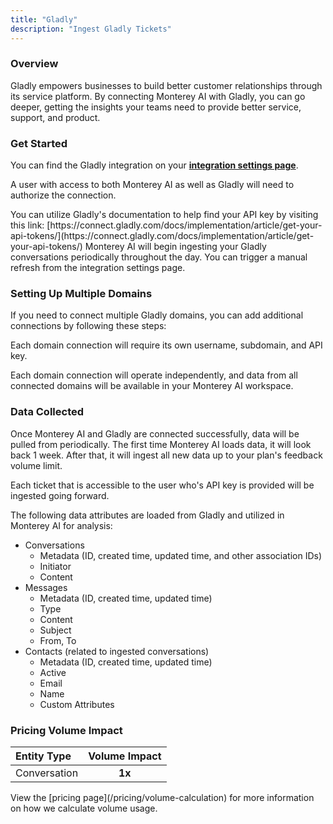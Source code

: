 ```yaml
---
title: "Gladly"
description: "Ingest Gladly Tickets"
---
```


### Overview

Gladly empowers businesses to build better customer relationships through its service platform. By connecting Monterey AI with Gladly, you can go deeper, getting the insights your teams need to provide better service, support, and product.

### Get Started

You can find the Gladly integration on your **[integration settings page](https://app.monterey.ai/w/default/settings/integrations/gladly)**.

A user with access to both Monterey AI as well as Gladly will need to authorize the connection.

<Steps>
  <Step title='Go to "Settings"' />
  <Step title='Click "Integrations" in the navigation menu' />
  <Step title='Click "Gladly"' />
  <Step title="Enter your username from Gladly" />
  <Step title='Enter your subdomain, e.g. if your Gladly domain is "mycompany.gladly.com", enter "mycompany"' />
  <Step title="Enter your API key, which can be found in your Gladly account settings">
    You can utilize Gladly's documentation to help find your API key by visiting
    this link:
    [https://connect.gladly.com/docs/implementation/article/get-your-api-tokens/](https://connect.gladly.com/docs/implementation/article/get-your-api-tokens/)
  </Step>
  <Step title="Once confirmed, you are complete.">
    Monterey AI will begin ingesting your Gladly conversations periodically
    throughout the day. You can trigger a manual refresh from the integration
    settings page.
  </Step>
</Steps>

### Setting Up Multiple Domains

If you need to connect multiple Gladly domains, you can add additional connections by following these steps:

<Steps>
  <Step title='Go to "Settings"' />
  <Step title='Click "Integrations" in the navigation menu' />
  <Step title='Click "Add New Connection" on the Gladly integration card' />
  <Step title="Follow the same setup process as above with the credentials for your additional domain">
    Each domain connection will require its own username, subdomain, and API key.
  </Step>
</Steps>

Each domain connection will operate independently, and data from all connected domains will be available in your Monterey AI workspace.

### Data Collected

Once Monterey AI and Gladly are connected successfully, data will be pulled from periodically. The first time Monterey AI loads data, it will look back 1 week. After that, it will ingest all new data up to your plan's feedback volume limit.

Each ticket that is accessible to the user who's API key is provided will be ingested going forward.

The following data attributes are loaded from Gladly and utilized in Monterey AI for analysis:

- Conversations
  - Metadata (ID, created time, updated time, and other association IDs)
  - Initiator
  - Content
- Messages
  - Metadata (ID, created time, updated time)
  - Type
  - Content
  - Subject
  - From, To
- Contacts (related to ingested conversations)
  - Metadata (ID, created time, updated time)
  - Active
  - Email
  - Name
  - Custom Attributes

### Pricing Volume Impact

| Entity Type  | Volume Impact |
| :----------- | :-----------: |
| Conversation |    **1x**     |

<Info>
  View the [pricing page](/pricing/volume-calculation) for more information on
  how we calculate volume usage.
</Info>